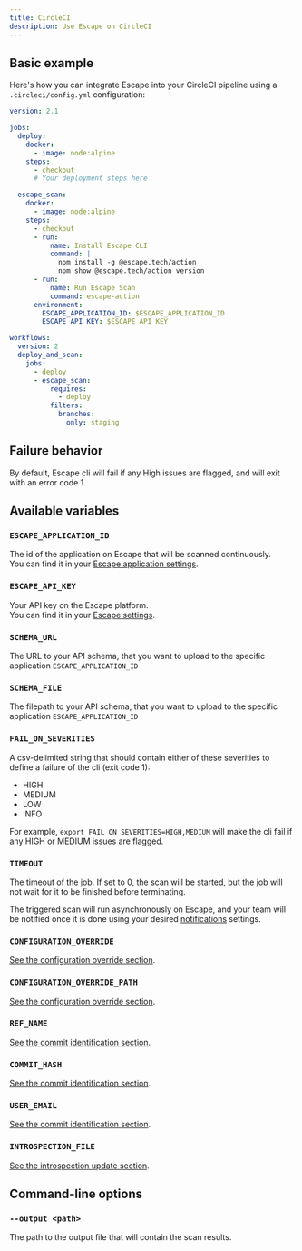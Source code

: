 ```yaml
---
title: CircleCI
description: Use Escape on CircleCI
---
```



## Basic example

Here's how you can integrate Escape into your CircleCI pipeline using a `.circleci/config.yml` configuration:

```yaml
version: 2.1

jobs:
  deploy: 
    docker:
      - image: node:alpine
    steps:
      - checkout
      # Your deployment steps here

  escape_scan:
    docker:
      - image: node:alpine
    steps:
      - checkout
      - run:
          name: Install Escape CLI
          command: |
            npm install -g @escape.tech/action
            npm show @escape.tech/action version
      - run:
          name: Run Escape Scan
          command: escape-action
      environment:
        ESCAPE_APPLICATION_ID: $ESCAPE_APPLICATION_ID
        ESCAPE_API_KEY: $ESCAPE_API_KEY

workflows:
  version: 2
  deploy_and_scan:
    jobs:
      - deploy
      - escape_scan:
          requires:
            - deploy
          filters:
            branches:
              only: staging

```

## Failure behavior

By default, Escape cli will fail if any High issues are flagged, and will exit with an error code 1.

## Available variables

### `ESCAPE_APPLICATION_ID` <TypeTag type="string"/> <RequiredTag/>

The id of the application on Escape that will be scanned continuously.  
You can find it in your [Escape application settings](https://app.escape.tech).

### `ESCAPE_API_KEY` <TypeTag type="string"/> <RequiredTag/>

Your API key on the Escape platform.  
You can find it in your [Escape settings](https://app.escape.tech/user/profile/).

### `SCHEMA_URL` <TypeTag type="string"/>

The URL to your API schema, that you want to upload to the specific application `ESCAPE_APPLICATION_ID`

### `SCHEMA_FILE` <TypeTag type="string"/>

The filepath to your API schema, that you want to upload to the specific application `ESCAPE_APPLICATION_ID`

### `FAIL_ON_SEVERITIES` <TypeTag type="string"/>

A csv-delimited string that should contain either of these severities to define a failure of the cli (exit code 1):

- HIGH
- MEDIUM
- LOW
- INFO

For example, `export FAIL_ON_SEVERITIES=HIGH,MEDIUM` will make the cli fail if any HIGH or MEDIUM issues are flagged.

### `TIMEOUT` <TypeTag type="number"/>

The timeout of the job. If set to 0, the scan will be started, but the job will not wait for it to be finished before terminating.

The triggered scan will run asynchronously on Escape, and your team will be notified once it is done using your desired [notifications](/platform/workflows) settings.

### `CONFIGURATION_OVERRIDE` <TypeTag type="string"/>

[See the configuration override section](/testing/ci-cd/configuration-override).

### `CONFIGURATION_OVERRIDE_PATH` <TypeTag type="string"/>

[See the configuration override section](/testing/ci-cd/configuration-override).

### `REF_NAME` <TypeTag type="string"/>

[See the commit identification section](/testing/ci-cd/commit-sha).

### `COMMIT_HASH` <TypeTag type="string"/>

[See the commit identification section](/testing/ci-cd/commit-sha).

### `USER_EMAIL` <TypeTag type="string"/>

[See the commit identification section](/testing/ci-cd/commit-sha).

### `INTROSPECTION_FILE` <TypeTag type="path"/>

[See the introspection update section](/testing/ci-cd/introspection-update).

## Command-line options

### `--output <path>` <TypeTag type="string"/>

The path to the output file that will contain the scan results.
